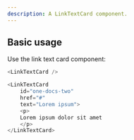 ```yaml
---
description: A LinkTextCard component.
---
```



## Basic usage

Use the link text card component:

```js
<LinkTextCard />
```

```js live
<LinkTextCard
    id="one-docs-two"
    href="#"
    text="Lorem ipsum">
    <p>
    Lorem ipsum dolor sit amet
    </p>
</LinkTextCard>
```

